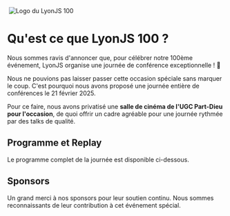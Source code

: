 
<div className={styles.hero}>
  <Image className={styles.background} src={cinema} width={1200} alt="" />
  <img className={styles.logo} src="/lyonjs100/LyonJS_100.webp" width={1440} height={810} alt="Logo du LyonJS 100" />
</div>

# Qu'est ce que LyonJS 100 ?

Nous sommes ravis d'annoncer que, pour célébrer notre 100ème événement, LyonJS organise une journée de conférence exceptionnelle ! 🎉

Nous ne pouvions pas laisser passer cette occasion spéciale sans marquer le coup. C'est pourquoi nous avons proposé une journée entière de conférences le 21 février 2025.

Pour ce faire, nous avons privatisé une **salle de cinéma de l'UGC Part-Dieu pour l'occasion**, de quoi offrir un cadre agréable pour une journée rythmée par des talks de qualité.

## Programme et Replay

Le programme complet de la journée est disponible ci-dessous.

<Programme />

<div className={styles.container}>
  <PhotoAlbum photoAlbum={lyonjs100Photos} />
</div>

## Sponsors

Un grand merci à nos sponsors pour leur soutien continu.
Nous sommes reconnaissants de leur contribution à cet événement spécial.

<Sponsors title="🥇Sponsors Gold" sponsors={gold} />
<Sponsors title="🥈Sponsors Silver" sponsors={silver} />
<Sponsors title="🥉Sponsors Bronze" sponsors={bronze} />
